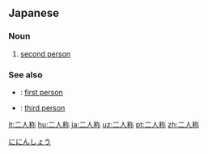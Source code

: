 ==Japanese==
{{ja-kanjitab|に|にん|しょう|yomi=o}}

===Noun===
{{ja-noun|ににんしょう}}

# {{lb|ja|grammar}} [[second person]]

===See also===
* {{ja-r|一人称|いちにんしょう}}: [[first person]]
* {{ja-r|三人称|さんにんしょう}}: [[third person]]

[[Category:ja:Grammar|ににんしょう]]

[[it:二人称]]
[[hu:二人称]]
[[ja:二人称]]
[[uz:二人称]]
[[pt:二人称]]
[[zh:二人称]]